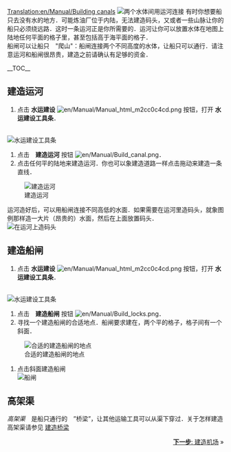 [[Translation:en/Manual/Building canals]]
{{zh/Manual/Tutorial/教程}}
[[File:en/Manual/Canal.png|left|frame|两个水体间用运河连接]]
有时你想要船只去没有水的地方．可能炼油厂位于内陆，无法建造码头，又或者一些山脉让你的船只必须绕远路．这时一条运河正是你所需要的．运河让你可以放置水体在地图上陆地任何平面的格子里，甚至包括高于海平面的格子．<br/>

船闸可以让船只　"爬山"：船闸连接两个不同高度的水体，让船只可以通行．请注意运河和船闸很昂贵，建造之前请确认有足够的资金．

__TOC__

<div style="clear: left"></div>
==建造运河==
# 点击 '''水运建设''' [[File:en/Manual/Manual html m2cc0c4cd.png]] 按钮，打开 '''水运建设工具条'''． 
<br/>[[File:en/Manual/Dock toolbar.png|frame|none|水运建设工具条]]
# 点击　'''建造运河''' 按钮 [[File:en/Manual/Build canal.png]]．
# 点击任何平的陆地来建造运河．你也可以象建造道路一样点击拖动来建造一条直线．<br/>
[[File:en/Manual/Building-canals-1.png|frame|none|建造运河]]

运河造好后，可以用船闸连接不同高低的水面．如果需要在运河里造码头，就象图例那样造一大片（昂贵的）水面，然后在上面放置码头．
<br/>[[File:en/Manual/Dock at canal.png|frame|none|在运河上造码头]]

==建造船闸==
# 点击 '''水运建设''' [[File:en/Manual/Manual html m2cc0c4cd.png]] 按钮，打开 '''水运建设工具条'''．
<br/>[[File:en/Manual/Dock toolbar.png|frame|none|水运建设工具条]]
# 点击　'''建造船闸''' 按钮 [[File:en/Manual/Build locks.png]]．
# 寻找一个建造船闸的合适地点．船闸要求建在，两个平的格子，格子间有一个斜面．<br/>
[[File:en/Manual/Building-canals-2.png|frame|none|合适的建造船闸的地点]]
# 点击斜面建造船闸<br/>[[File:en/Manual/Building-canals-3.png|frame|none|船闸]]

==高架渠==
''高架渠''　是船只通行的　”桥梁”，让其他运输工具可以从渠下穿过．关于怎样建造高架渠请参见 [[zh/Manual/教程/建造桥梁|建造桥梁]]

<span style="float: right">[[zh/Manual/教程/建造机场|'''下一步''': 建造机场]] &raquo;</span>